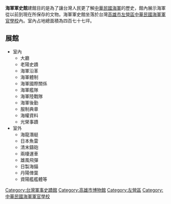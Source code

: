 '''海軍軍史館'''建館目的是為了讓台灣人民更了解[[中華民國海軍|中華民國海軍]]的歷史，館內展示海軍從以前到現在所保存的文物。海軍軍史館坐落於台灣[[高雄市|高雄市]][[左營區|左營區]][[中華民國海軍軍官學校|中華民國海軍軍官學校]]內。室內占地總面積為四百七十七坪。

==展館==
*室內
**大廳
**老陽史蹟
**海軍沿革
**海軍體制
**海軍國際關係
**海軍艦隊
**海軍陸戰隊
**海軍後勤
**服制典章
**海權資料
**光榮事蹟
*室外
**海龍潛艇
**日本魚雷
**清末鑄砲
**兩棲運車
**雄風飛彈
**日製海錨
**丹陽俥葉
**資陽艦艦體等

{{台灣博物館}}

{{Taiwanese politics-stub}}


[[Category:台灣軍事史蹟館|Category:台灣軍事史蹟館]]
[[Category:高雄市博物館|Category:高雄市博物館]]
[[Category:左營區|Category:左營區]]
[[Category:中華民國海軍軍官學校|Category:中華民國海軍軍官學校]]